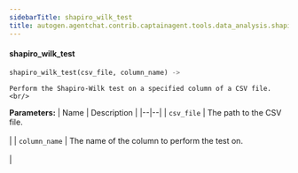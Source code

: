 ```yaml
---
sidebarTitle: shapiro_wilk_test
title: autogen.agentchat.contrib.captainagent.tools.data_analysis.shapiro_wilk_test.shapiro_wilk_test
---
```


<code class="doc-symbol doc-symbol-heading doc-symbol-function"></code>
#### shapiro_wilk_test

```python
shapiro_wilk_test(csv_file, column_name) -> 
```

    Perform the Shapiro-Wilk test on a specified column of a CSV file.<br/>

<b>Parameters:</b>
| Name | Description |
|--|--|
| `csv_file` | The path to the CSV file.<br/><br/> |
| `column_name` | The name of the column to perform the test on.<br/><br/> |

<br />